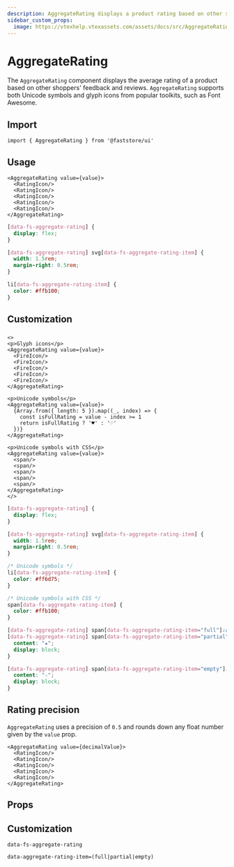 ```yaml
---
description: AggregateRating displays a product rating based on other shoppers' feedback.
sidebar_custom_props: 
  image: https://vtexhelp.vtexassets.com/assets/docs/src/AggregateRating___a8300916874f5a11de7633b7cabc12e9.png
---
```



# AggregateRating

The `AggregateRating` component displays the average rating of a product based on other shoppers' feedback and reviews. `AggregateRating` supports both Unicode symbols and glyph icons from popular toolkits, such as Font Awesome. 

## Import

```tsx
import { AggregateRating } from '@faststore/ui'
```

## Usage

<Tabs>
  <TabItem value="react" label="React" default>

```tsx live
<AggregateRating value={value}>
  <RatingIcon/>
  <RatingIcon/>
  <RatingIcon/>
  <RatingIcon/>
  <RatingIcon/>
</AggregateRating>
```

</TabItem>
<TabItem value="css" label="CSS">

```css
[data-fs-aggregate-rating] {
  display: flex;
}

[data-fs-aggregate-rating] svg[data-fs-aggregate-rating-item] {
  width: 1.5rem;
  margin-right: 0.5rem;
}

li[data-fs-aggregate-rating-item] {
  color: #ffb100;
}
```

</TabItem>
</Tabs>

## Customization

### 

<Tabs>
  <TabItem value="react" label="React" default>

```tsx live
<>
<p>Glyph icons</p>
<AggregateRating value={value}>
  <FireIcon/>
  <FireIcon/>
  <FireIcon/>
  <FireIcon/>
  <FireIcon/>
</AggregateRating>

<p>Unicode symbols</p>
<AggregateRating value={value}>
  {Array.from({ length: 5 }).map((_, index) => {
    const isFullRating = value - index >= 1
    return isFullRating ? '♥' : '♡'
  })}
</AggregateRating>

<p>Unicode symbols with CSS</p>
<AggregateRating value={value}>
  <span/>
  <span/>
  <span/>
  <span/>
  <span/>
</AggregateRating>
</>
```

</TabItem>
<TabItem value="css" label="CSS">

```css
[data-fs-aggregate-rating] {
  display: flex;
}

[data-fs-aggregate-rating] svg[data-fs-aggregate-rating-item] {
  width: 1.5rem;
  margin-right: 0.5rem;
}

/* Unicode symbols */
li[data-fs-aggregate-rating-item] {
  color: #ff6d75;
}

/* Unicode symbols with CSS */
span[data-fs-aggregate-rating-item] {
  color: #ffb100;
}

[data-fs-aggregate-rating] span[data-fs-aggregate-rating-item="full"]:after,
[data-fs-aggregate-rating] span[data-fs-aggregate-rating-item="partial"]:after {
  content: "★";
  display: block;
}

[data-fs-aggregate-rating] span[data-fs-aggregate-rating-item="empty"]:after {
  content: "☆";
  display: block;
}
```

</TabItem>
</Tabs>

## Rating precision

`AggregateRating` uses a precision of `0.5` and rounds down any float number given by the `value` prop.

```tsx live
<AggregateRating value={decimalValue}>
  <RatingIcon/>
  <RatingIcon/>
  <RatingIcon/>
  <RatingIcon/>
  <RatingIcon/>
</AggregateRating>
```

## Props

<PropsSection name="AggregateRating" />

## Customization

`data-fs-aggregate-rating`

`data-aggregate-rating-item=(full|partial|empty)`